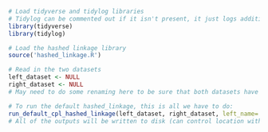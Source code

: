 ```{r}
# Load tidyverse and tidylog libraries
# Tidylog can be commented out if it isn't present, it just logs additional pertinent info on dplyr operations
library(tidyverse)
library(tidylog)

# Load the hashed linkage library
source('hashed_linkage.R')
```


```{r}
# Read in the two datasets
left_dataset <- NULL
right_dataset <- NULL
# May need to do some renaming here to be sure that both datasets have an `id` column and the same names for all PII fields
```


```{r}
# To run the default hashed_linkage, this is all we have to do:
run_default_cpl_hashed_linkage(left_dataset, right_dataset, left_name='Left dataset name', right_name='Right dataset name')
# All of the outputs will be written to disk (can control location with the `dir` argument)
```
